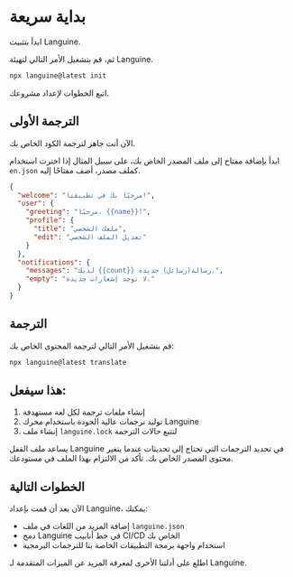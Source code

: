 # بداية سريعة

ابدأ بتثبيت Languine.

ثم، قم بتشغيل الأمر التالي لتهيئة Languine.

```bash title="Terminal"
npx languine@latest init
```

اتبع الخطوات لإعداد مشروعك.

## الترجمة الأولى

الآن أنت جاهز لترجمة الكود الخاص بك.

ابدأ بإضافة مفتاح إلى ملف المصدر الخاص بك، على سبيل المثال إذا اخترت استخدام `en.json` كملف مصدر، أضف مفتاحًا إليه.

```json title="src/locales/en.json"
{
  "welcome": "مرحبًا بك في تطبيقنا!",
  "user": {
    "greeting": "مرحبًا، {{name}}!",
    "profile": {
      "title": "ملفك الشخصي",
      "edit": "تعديل الملف الشخصي"
    }
  },
  "notifications": {
    "messages": "لديك {{count}} رسالة(رسائل) جديدة.",
    "empty": "لا توجد إشعارات جديدة."
  }
}

```


## الترجمة

قم بتشغيل الأمر التالي لترجمة المحتوى الخاص بك:

```bash title="Terminal"
npx languine@latest translate
```

## هذا سيفعل:
1. إنشاء ملفات ترجمة لكل لغة مستهدفة
2. توليد ترجمات عالية الجودة باستخدام محرك Languine
3. إنشاء ملف `languine.lock` لتتبع حالات الترجمة

يساعد ملف القفل Languine في تحديد الترجمات التي تحتاج إلى تحديثات عندما يتغير محتوى المصدر الخاص بك. تأكد من الالتزام بهذا الملف في مستودعك.

## الخطوات التالية

الآن بعد أن قمت بإعداد Languine، يمكنك:
- إضافة المزيد من اللغات في ملف `languine.json`
- دمج Languine في خط أنابيب CI/CD الخاص بك
- استخدام واجهة برمجة التطبيقات الخاصة بنا للترجمات البرمجية

اطلع على أدلتنا الأخرى لمعرفة المزيد عن الميزات المتقدمة لـ Languine.